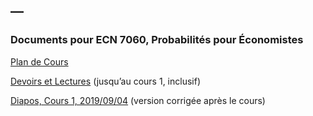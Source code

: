---
---

<link rel="stylesheet" href="styles.css" type="text/css">

### Documents pour ECN 7060, Probabilités pour Économistes

[Plan de Cours](./ECN7060/ECN7060A-A19-PC.pdf)

[Devoirs et Lectures](./ECN7060/ECN7060_DL.pdf) (jusqu'au cours 1, inclusif)

[Diapos, Cours 1, 2019/09/04](./ECN7060/ECN7060_1.pdf) (version corrigée après le cours)

